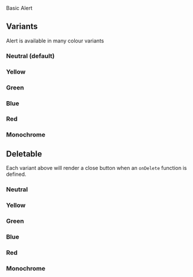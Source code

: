 
<Meta of={Alert} />
<Title>Components/Alert</Title>
<Subtitle>Basic Alert</Subtitle>

<Primary />
<Controls />

## Variants

Alert is available in many colour variants

### Neutral (default)

<Canvas of={Alert.Neutral} />

### Yellow

<Canvas of={Alert.Yellow} />

### Green

<Canvas of={Alert.Green} />

### Blue

<Canvas of={Alert.Blue} />

### Red

<Canvas of={Alert.Red} />

### Monochrome

<Canvas of={Alert.Monochrome} />

## Deletable

Each variant above will render a close button when an `onDelete` function is defined.

### Neutral

<Canvas of={Alert.DeletableNeutral} />

### Yellow

<Canvas of={Alert.DeletableYellow} />

### Green

<Canvas of={Alert.DeletableGreen} />

### Blue

<Canvas of={Alert.DeletableBlue} />

### Red

<Canvas of={Alert.DeletableRed} />

### Monochrome

<Canvas of={Alert.DeletableMonochrome} />
